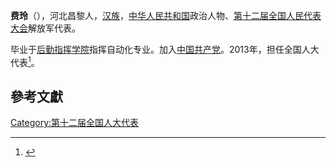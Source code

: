 '''费玲'''（{{bd|1979年||}}），河北昌黎人，[[汉族|汉族]]，[[中华人民共和国|中华人民共和国]]政治人物、[[第十二届全国人民代表大会|第十二届全国人民代表大会]]解放军代表。

毕业于[[后勤指挥学院|后勤指挥学院]]指挥自动化专业。加入[[中国共产党|中国共产党]]。2013年，担任全国人大代表<ref>{{cite news|title=全国人大代表信息-费玲|url= http://210.82.31.1:8084/delegate/viewDelegate.action?dbid=122923|accessdate=2013-04-05|newspaper=全国人大网}}{{Dead link|date=2020年1月 |bot=InternetArchiveBot |fix-attempted=yes }}</ref>。

==參考文獻==
{{reflist}}
{{中国政治人物小作品}}

[[Category:第十二届全国人大代表|Category:第十二届全国人大代表]]